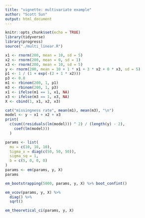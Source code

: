 ```yaml
---
title: "vignette: multivariate example"
author: "Scott Sun"
output: html_document
---
```


```r
knitr::opts_chunk$set(echo = TRUE)
library(tidyverse)
library(progress)
source("./multi_linear.R")
```

```r
x1 <- rnorm(200, mean = 10, sd = 5)
x2 <- rnorm(200, mean = 0, sd = 1)
x3 <- rnorm(200, mean = 10, sd = 5)
y <- rnorm(200, mean = 10 + 1 * x1 + 3 * x2 + 0 * x3, sd = 5)
p1 <- 1 / (1 + exp(-(2 + 1 * x2)))
p3 <- 0.8
m1 <- rbinom(200, 1, p1)
m3 <- rbinom(200, 1, p3)
x1 <- ifelse(m1 == 1, x1, NA)
x3 <- ifelse(m3 == 1, x3, NA)
X <- cbind(1, x1, x2, x3)

cat("missingness rate", mean(m1), mean(m3), "\n")
model <- y ~ x1 + x2 + x3
print(
  c(sum((residuals(lm(model))) ^ 2) / (length(y) - 2), 
    coef(lm(model)))
  )
```

```r
params <- list(
  mu = c(10, 10, 10),
  Sigma_x = diag(c(50, 50, 50)),
  sigma_sq = 1,
  b = c(5, 0, 0, 0)
)
params <- em(params, y, X)
params
```

```r
em_bootstrapping(5000, params, y, X) %>% boot_confint()
```

```r
em_vcov(params, y, X) %>% 
  diag() %>% 
  sqrt()
```


```r
em_theoretical_ci(params, y, X)
```


